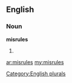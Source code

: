 ==English==

===Noun===
'''misrules'''

# {{plural of|[[misrule]]}}

[[Category:English plurals]]

[[ar:misrules]]
[[my:misrules]]